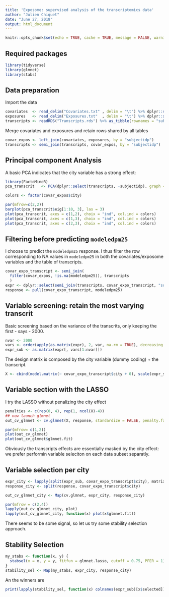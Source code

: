 ```yaml
---
title: 'Exposome: supervised analysis of the transcriptomics data'
author: "Julien Chiquet"
date: "June 27, 2018"
output: html_document
---
```


```r
knitr::opts_chunk$set(echo = TRUE, cache = TRUE, message = FALSE, warning = FALSE)
```


## Required packages

```r
library(tidyverse)
library(glmnet)
library(stabs)
```

## Data preparation

Import the data
```r
covariates  <- read_delim("Covariates.txt" , delim = "\t") %>% dplyr::select(-subjectidp1)
exposures   <- read_delim("Exposures.txt"  , delim = "\t") %>% dplyr::select(-subjectidp1)
transcripts <- readRDS("Transcripts.rds") %>% as_tibble(rownames = "subjectidp")
```

Merge covariates and exposures and retain rows shared by all tables
```r
covar_expos <- left_join(covariates, exposures, by = "subjectidp")
transcripts <- semi_join(transcripts, covar_expos, by = "subjectidp")
```

## Principal component Analysis

A basic PCA indicates that the city variable has a strong effect:
```r
library(FactoMineR)
pca_transcrit   <- PCA(dplyr::select(transcripts, -subjectidp), graph = FALSE)
```

```r
colors <- factor(covar_expos$city)

par(mfrow=c(2,2))
barplot(pca_transcrit$eig[1:10, 3], las = 3)
plot(pca_transcrit, axes = c(1,2), choix = "ind", col.ind = colors)
plot(pca_transcrit, axes = c(1,3), choix = "ind", col.ind = colors)
plot(pca_transcrit, axes = c(2,3), choix = "ind", col.ind = colors)
```

## Filtering before predicting `modeledpm25`

I choose to predict the `modeledpm25` response. I thus filter the row corresponding to NA values in `modeledpm25` in both the covariates/exposome variables and the table of transcripts.

```r
covar_expo_transcript <- semi_join(
  filter(covar_expos, !is.na(modeledpm25)), transcripts
  )
expr <- dplyr::select(semi_join(transcripts, covar_expo_transcript, "subjectidp"), -subjectidp)
response <- pull(covar_expo_transcript, modeledpm25) 
```

## Variable screening: retain the most varying transcrit

Basic screening based on the variance of the transcrits, only keeping the first - says - 2000.
```r
nvar <- 2000
vars <- order(apply(as.matrix(expr), 2, var, na.rm = TRUE), decreasing = TRUE)
expr_sub <- as.matrix(expr[, vars[1:nvar]])
```

The design matrix is composed by the city variable (dummy coding) + the transcript.
```r
X <- cbind(model.matrix(~ covar_expo_transcript$city + 0), scale(expr_sub))
```

## Variable section with the LASSO

I try the LASSO without penalizing the city effect

```r
penalties <- c(rep(0, 4), rep(1, ncol(X)-4))
## now launch glmnet
out_cv_glmnet <- cv.glmnet(X, response, standardize = FALSE, penalty.factor = penalties)
```

```r
par(mfrow= c(1,2))
plot(out_cv_glmnet)
plot(out_cv_glmnet$glmnet.fit)
```

Obviously the transcripts effects are essentially masked by the city effect: we prefer performin variable seleciton on each data subset separatly.

## Variable selection per city

```r
expr_city <- lapply(split(expr_sub, covar_expo_transcript$city), matrix, ncol = ncol(expr_sub))
response_city <- split(response, covar_expo_transcript$city)
```

```r
out_cv_glmnet_city <- Map(cv.glmnet, expr_city, response_city)
```

```r
par(mfrow = c(2,4))
lapply(out_cv_glmnet_city, plot)
lapply(out_cv_glmnet_city, function(x) plot(x$glmnet.fit))
```

There seems to be some signal, so let us try some stability selection approach.

## Stability Selection

```r
my_stabs <- function(x, y) {
  stabsel(x = x, y = y, fitfun = glmnet.lasso, cutoff = 0.75, PFER = 1)
}
stability_sel <- Map(my_stabs, expr_city, response_city)
```

An the winners are
```r
print(lapply(stability_sel, function(x) colnames(expr_sub)[x$selected]))
```


